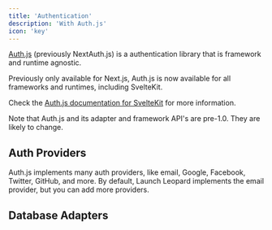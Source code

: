 ```yaml
---
title: 'Authentication'
description: 'With Auth.js'
icon: 'key'
---
```


[Auth.js](https://authjs.dev) (previously NextAuth.js) is a authentication library that is framework and runtime agnostic. 

Previously only available for Next.js, Auth.js is now available for all frameworks and runtimes, including SvelteKit.

Check the [Auth.js documentation for SvelteKit](https://authjs.dev/reference/sveltekit) for more information.

<Warning>Note that Auth.js and its adapter and framework API's are pre-1.0. They are likely to change.</Warning>

## Auth Providers
Auth.js implements many auth providers, like email, Google, Facebook, Twitter, GitHub, and more.
By default, Launch Leopard implements the email provider, but you can add more providers.

## Database Adapters

